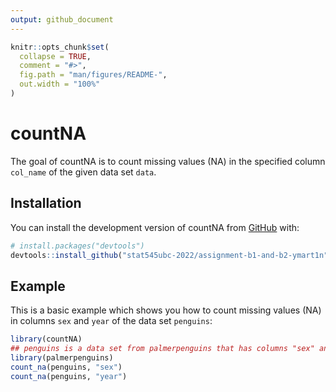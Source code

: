 ```yaml
---
output: github_document
---
```


<!-- README.md is generated from README.Rmd. Please edit that file -->

```r
knitr::opts_chunk$set(
  collapse = TRUE,
  comment = "#>",
  fig.path = "man/figures/README-",
  out.width = "100%"
)
```

# countNA

<!-- badges: start -->
<!-- badges: end -->

The goal of countNA is to count missing values (NA) in the specified column `col_name` of the given data set `data`.

## Installation

You can install the development version of countNA from [GitHub](https://github.com/) with:

```r
# install.packages("devtools")
devtools::install_github("stat545ubc-2022/assignment-b1-and-b2-ymart1n")
```

## Example

This is a basic example which shows you how to count missing values (NA) in columns `sex` and `year` of the data set `penguins`:

```r
library(countNA)
## penguins is a data set from palmerpenguins that has columns "sex" and "year" 
library(palmerpenguins)
count_na(penguins, "sex")
count_na(penguins, "year")
```
